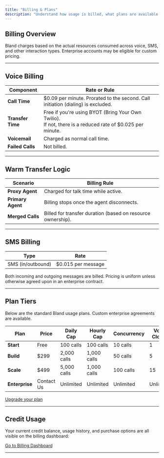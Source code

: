 ```yaml
---
title: "Billing & Plans"
description: "Understand how usage is billed, what plans are available, and where to manage your billing details."
---
```


## Billing Overview

Bland charges based on the actual resources consumed across voice, SMS, and other interaction types. Enterprise accounts may be eligible for custom pricing.

---

## Voice Billing

| Component        | Rate or Rule |
|------------------|--------------|
| **Call Time**    | $0.09 per minute. Prorated to the second. Call initiation (dialing) is excluded. |
| **Transfer Time**| Free if you're using BYOT (Bring Your Own Twilio). <br /> If not, there is a reduced rate of $0.025 per minute. |
| **Voicemail**    | Charged as normal call time. |
| **Failed Calls** | Not billed. |

---

## Warm Transfer Logic

| Scenario                  | Billing Rule |
|---------------------------|--------------|
| **Proxy Agent**           | Charged for talk time while active. |
| **Primary Agent**         | Billing stops once the agent disconnects. |
| **Merged Calls**          | Billed for transfer duration (based on resource ownership). |

---

## SMS Billing

| Type            | Rate         |
|------------------|--------------|
| SMS (in/outbound) | $0.015 per message |

Both incoming and outgoing messages are billed. Pricing is uniform unless otherwise agreed upon in an enterprise contract.

---

## Plan Tiers

Below are the standard Bland usage plans. Custom enterprise agreements are available.

| Plan       | Price   | Daily Cap     | Hourly Cap    | Concurrency | Voice Clones |
|------------|---------|---------------|---------------|-------------|---------------|
| **Start**  | Free    | 100 calls      | 100 calls      | 10 calls     | 1             |
| **Build**  | $299    | 2,000 calls    | 1,000 calls    | 50 calls     | 5             |
| **Scale**  | $499    | 5,000 calls    | 1,000 calls    | 100 calls    | 15            |
| **Enterprise** | Contact Us | Unlimited      | Unlimited      | Unlimited   | Unlimited     |

[Upgrade your plan](https://app.bland.ai/dashboard/pay)

---

## Credit Usage

Your current credit balance, usage history, and purchase options are all visible on the billing dashboard:

[Go to Billing Dashboard](https://app.bland.ai/dashboard/pay)

---